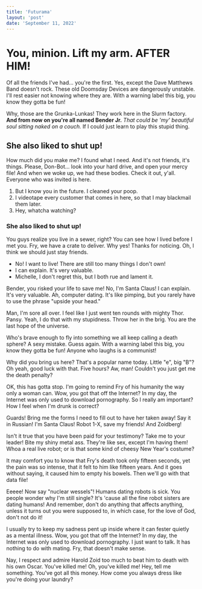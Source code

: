 ```yaml
---
title: 'Futurama'
layout: 'post'
date: 'September 11, 2022'
---
```

# You, minion. Lift my arm. AFTER HIM!

Of all the friends I've had… you're the first. Yes, except the Dave Matthews Band doesn't rock. These old Doomsday Devices are dangerously unstable. I'll rest easier not knowing where they are. With a warning label this big, you know they gotta be fun!

Why, those are the Grunka-Lunkas! They work here in the Slurm factory. __And from now on you're all named Bender Jr.__ *That could be 'my' beautiful soul sitting naked on a couch.* If I could just learn to play this stupid thing.

## She also liked to shut up!

How much did you make me? I found what I need. And it's not friends, it's things. Please, Don-Bot… look into your hard drive, and open your mercy file! And when we woke up, we had these bodies. Check it out, y'all. Everyone who was invited is here.

1. But I know you in the future. I cleaned your poop.
2. I videotape every customer that comes in here, so that I may blackmail them later.
3. Hey, whatcha watching?

### She also liked to shut up!

You guys realize you live in a sewer, right? You can see how I lived before I met you. Fry, we have a crate to deliver. Why yes! Thanks for noticing. Oh, I think we should just stay friends.

* No! I want to live! There are still too many things I don't own!
* I can explain. It's very valuable.
* Michelle, I don't regret this, but I both rue and lament it.

Bender, you risked your life to save me! No, I'm Santa Claus! I can explain. It's very valuable. Ah, computer dating. It's like pimping, but you rarely have to use the phrase "upside your head."

Man, I'm sore all over. I feel like I just went ten rounds with mighty Thor. Pansy. Yeah, I do that with my stupidness. Throw her in the brig. You are the last hope of the universe.

Who's brave enough to fly into something we all keep calling a death sphere? A sexy mistake. Guess again. With a warning label this big, you know they gotta be fun! Anyone who laughs is a communist!

Why did you bring us here? That's a popular name today. Little "e", big "B"? Oh yeah, good luck with that. Five hours? Aw, man! Couldn't you just get me the death penalty?

OK, this has gotta stop. I'm going to remind Fry of his humanity the way only a woman can. Wow, you got that off the Internet? In my day, the Internet was only used to download pornography. So I really am important? How I feel when I'm drunk is correct?

Guards! Bring me the forms I need to fill out to have her taken away! Say it in Russian! I'm Santa Claus! Robot 1-X, save my friends! And Zoidberg!

Isn't it true that you have been paid for your testimony? Take me to your leader! Bite my shiny metal ass. They're like sex, except I'm having them! Whoa a real live robot; or is that some kind of cheesy New Year's costume?

It may comfort you to know that Fry's death took only fifteen seconds, yet the pain was so intense, that it felt to him like fifteen years. And it goes without saying, it caused him to empty his bowels. Then we'll go with that data file!

Eeeee! Now say "nuclear wessels"! Humans dating robots is sick. You people wonder why I'm still single? It's 'cause all the fine robot sisters are dating humans! And remember, don't do anything that affects anything, unless it turns out you were supposed to, in which case, for the love of God, don't not do it!

I usually try to keep my sadness pent up inside where it can fester quietly as a mental illness. Wow, you got that off the Internet? In my day, the Internet was only used to download pornography. I just want to talk. It has nothing to do with mating. Fry, that doesn't make sense.

Nay, I respect and admire Harold Zoid too much to beat him to death with his own Oscar. You've killed me! Oh, you've killed me! Hey, tell me something. You've got all this money. How come you always dress like you're doing your laundry?